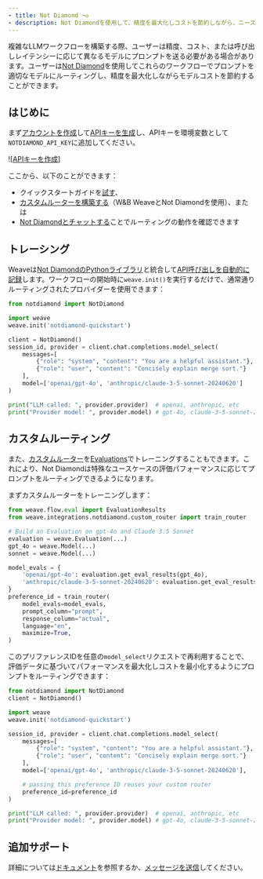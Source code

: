 ```yaml
---
- title: Not Diamond ¬◇
- description: Not Diamondを使用して、精度を最大化しコストを節約しながら、ニーズに合った適切なモデルにプロンプトをルーティングします
---
```


複雑なLLMワークフローを構築する際、ユーザーは精度、コスト、または呼び出しレイテンシーに応じて異なるモデルにプロンプトを送る必要がある場合があります。ユーザーは[Not Diamond][nd]を使用してこれらのワークフローでプロンプトを適切なモデルにルーティングし、精度を最大化しながらモデルコストを節約することができます。

## はじめに

まず[アカウントを作成][account]して[APIキーを生成][keys]し、APIキーを環境変数として`NOTDIAMOND_API_KEY`に追加してください。

!\[[APIキーを作成](imgs/notdiamond/api-keys.png)]

ここから、以下のことができます：

* クイックスタートガイドを[試す][quickstart guide]、
* [カスタムルーターを構築する][custom router]（W\&B WeaveとNot Diamondを使用）、または
* [Not Diamondとチャットする][chat]ことでルーティングの動作を確認できます

## トレーシング

Weaveは[Not DiamondのPythonライブラリ][python]と統合して[API呼び出しを自動的に記録][ops]します。ワークフローの開始時に`weave.init()`を実行するだけで、通常通りルーティングされたプロバイダーを使用できます：

```python
from notdiamond import NotDiamond

import weave
weave.init('notdiamond-quickstart')

client = NotDiamond()
session_id, provider = client.chat.completions.model_select(
    messages=[
        {"role": "system", "content": "You are a helpful assistant."},
        {"role": "user", "content": "Concisely explain merge sort."}
    ],
    model=['openai/gpt-4o', 'anthropic/claude-3-5-sonnet-20240620']
)

print("LLM called: ", provider.provider)  # openai, anthropic, etc
print("Provider model: ", provider.model) # gpt-4o, claude-3-5-sonnet-20240620, etc
```

## カスタムルーティング

また、[カスタムルーター][custom router]を[Evaluations][evals]でトレーニングすることもできます。これにより、Not Diamondは特殊なユースケースの評価パフォーマンスに応じてプロンプトをルーティングできるようになります。

まずカスタムルーターをトレーニングします：

```python
from weave.flow.eval import EvaluationResults
from weave.integrations.notdiamond.custom_router import train_router

# Build an Evaluation on gpt-4o and Claude 3.5 Sonnet
evaluation = weave.Evaluation(...)
gpt_4o = weave.Model(...)
sonnet = weave.Model(...)

model_evals = {
    'openai/gpt-4o': evaluation.get_eval_results(gpt_4o),
    'anthropic/claude-3-5-sonnet-20240620': evaluation.get_eval_results(sonnet),
}
preference_id = train_router(
    model_evals=model_evals,
    prompt_column="prompt",
    response_column="actual",
    language="en",
    maximize=True,
)
```

このプリファレンスIDを任意の`model_select`リクエストで再利用することで、評価データに基づいてパフォーマンスを最大化しコストを最小化するようにプロンプトをルーティングできます：

```python
from notdiamond import NotDiamond
client = NotDiamond()

import weave
weave.init('notdiamond-quickstart')

session_id, provider = client.chat.completions.model_select(
    messages=[
        {"role": "system", "content": "You are a helpful assistant."},
        {"role": "user", "content": "Concisely explain merge sort."}
    ],
    model=['openai/gpt-4o', 'anthropic/claude-3-5-sonnet-20240620'],

    # passing this preference ID reuses your custom router
    preference_id=preference_id
)

print("LLM called: ", provider.provider)  # openai, anthropic, etc
print("Provider model: ", provider.model) # gpt-4o, claude-3-5-sonnet-20240620, etc
```

## 追加サポート

詳細については[ドキュメント][docs]を参照するか、[メッセージを送信][support]してください。

[account]: https://app.notdiamond.ai

[chat]: https://chat.notdiamond.ai

[custom router]: https://docs.notdiamond.ai/docs/router-training-quickstart

[docs]: https://docs.notdiamond.ai

[evals]: ../../guides/core-types/evaluations.md

[keys]: https://app.notdiamond.ai/keys

[nd]: https://www.notdiamond.ai/

[ops]: ../../guides/tracking/ops.md

[python]: https://github.com/Not-Diamond/notdiamond-python

[quickstart guide]: https://docs.notdiamond.ai/docs/quickstart

[support]: mailto:support@notdiamond.ai
